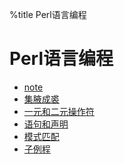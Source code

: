 %title Perl语言编程
=Perl语言编程=

* [[perl_programming/c1|note]]
* [[perl_programming/c2|集腋成裘]]
* [[perl_programming/c3|一元和二元操作符]]
* [[perl_programming/c4|语句和声明]]
* [[perl_programming/c5|模式匹配]]
* [[perl_programming/c6|子例程]]
